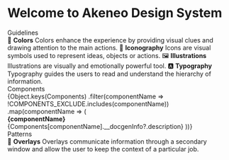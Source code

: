 
<!-- If for some reason (not relevant, too small) you do not want your component
to be featured on the Introduction Story, add its name to this list -->


<Meta title="Introduction" />

<style>{`
  .subheading {
    --mediumdark: '#999999';
    font-weight: 900;
    font-size: 13px;
    color: #999;
    letter-spacing: 6px;
    line-height: 24px;
    text-transform: uppercase;
    margin-bottom: 12px;
    margin-top: 40px;
  }

  .link-list {
    display: grid;
    grid-template-columns: 1fr;
    grid-template-rows: 1fr 1fr;
    row-gap: 10px;
  }

  @media (min-width: 620px) {
    .link-list {
      row-gap: 20px;
      column-gap: 20px;
      grid-template-columns: 1fr 1fr;
    }
  }

  @media all and (-ms-high-contrast:none) {
  .link-list {
      display: -ms-grid;
      -ms-grid-columns: 1fr 1fr;
      -ms-grid-rows: 1fr 1fr;
    }
  }

  .link-item {
    padding: 20px 30px 20px 15px;
    border: 1px solid #00000010;
    border-radius: 5px;
    transition: background 150ms ease-out, border 150ms ease-out, transform 150ms ease-out;
    color: #333333;
    display: flex;
    align-items: center;
    cursor: pointer;
  }

  .link-item:hover {
    border-color: #1EA7FD50;
    transform: translate3d(0, -3px, 0);
    box-shadow: rgba(0, 0, 0, 0.08) 0 3px 10px 0;
  }

  .link-item:active {
    border-color: #1EA7FD;
    transform: translate3d(0, 0, 0);
  }

  .link-item strong {
    font-weight: 700;
    display: block;
    margin-bottom: 2px;
  }

  .link-item span {
    font-size: 14px;
    line-height: 20px;
  }

  .link-item span.link-icon {
    margin-right: 10px;
    font-size: 40px;
    width: 40px;
    height: 40px;
    line-height: 40px;
    background-size: auto 20px;
    background-repeat: no-repeat;
    background-position: left center;
  }

  .link-item div.link-icon {
    margin-right: 10px;
    width: 40px;
    min-width: 40px;
    height: 40px;
    line-height: 40px;
    background-size: auto 30px;
    background-repeat: no-repeat;
    background-position: left center;
  }

`}</style>

# Welcome to Akeneo Design System

<div class="subheading">Guidelines</div>

<div class="link-list">
  <a class="link-item" onClick={linkTo('Guidelines/Colors', 'Standard')}>
    <span class="link-icon">🎨</span>
    <span>
      <strong>Colors</strong>
      Colors enhance the experience by providing visual clues and drawing attention to the main actions.
    </span>
  </a>
  <a class="link-item" onClick={linkTo('Guidelines/Iconography', 'Standard')}>
    <span class="link-icon">💱</span>
    <span>
      <strong>Iconography</strong>
      Icons are visual symbols used to represent ideas, objects or actions.
    </span>
  </a>
  <a class="link-item" onClick={linkTo('Guidelines/Illustrations', 'Standard')}>
    <span class="link-icon">🖼</span>
    <span>
      <strong>Illustrations</strong>
      Illustrations are visually and emotionally powerful tool.
    </span>
  </a>
  <a class="link-item" onClick={linkTo('Guidelines/Typography', 'Standard')}>
    <span class="link-icon">🅰</span>
    <span>
      <strong>Typography</strong>
      Typography guides the users to read and understand the hierarchy of information.
    </span>
  </a>
</div>
<div class="subheading">Components</div>
<div class="link-list">
  {Object.keys(Components)
    .filter(componentName => !COMPONENTS_EXCLUDE.includes(componentName))
    .map(componentName => (
      <a key={componentName} class="link-item" onClick={linkTo(`Components/${componentName}`, 'Standard')}>
        <div
          class="link-icon"
          style={{
            backgroundImage: `url("./all-visual-tsx-visual-tests-renders-components-${componentName
              .replace(/([a-z0-9])([A-Z])/g, '$1-$2')
              .toLowerCase()}-standard-correctly-1-snap.png")`,
          }}
        ></div>
        <span>
          <strong>{componentName}</strong>
          {Components[componentName].__docgenInfo?.description}
        </span>
      </a>
    ))}
</div>
<div class="subheading">Patterns</div>

<div class="link-list">
  <a class="link-item" onClick={linkTo('Patterns/Overlays', 'Confirm Modal')}>
    <span class="link-icon">🥗</span>
    <span>
      <strong>Overlays</strong>
      Overlays communicate information through a secondary window and allow the user to keep the context of a particular
      job.
    </span>
  </a>
</div>
